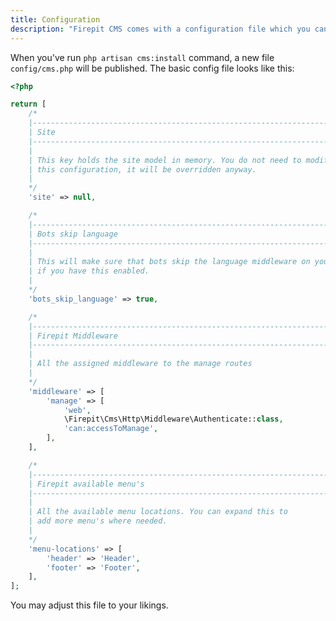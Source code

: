 ```yaml
---
title: Configuration
description: "Firepit CMS comes with a configuration file which you can change to adjust to your needs"
---
```


When you've run `php artisan cms:install` command, a new file `config/cms.php` will be published. The basic config file
looks like this:

```php
<?php

return [
    /*
    |--------------------------------------------------------------------------
    | Site
    |--------------------------------------------------------------------------
    |
    | This key holds the site model in memory. You do not need to modify
    | this configuration, it will be overridden anyway.
    |
    */
    'site' => null,

    /*
    |--------------------------------------------------------------------------
    | Bots skip language
    |--------------------------------------------------------------------------
    |
    | This will make sure that bots skip the language middleware on your site
    | if you have this enabled.
    |
    */
    'bots_skip_language' => true,

    /*
    |--------------------------------------------------------------------------
    | Firepit Middleware
    |--------------------------------------------------------------------------
    |
    | All the assigned middleware to the manage routes
    |
    */
    'middleware' => [
        'manage' => [
            'web',
            \Firepit\Cms\Http\Middleware\Authenticate::class,
            'can:accessToManage',
        ],
    ],

    /*
    |--------------------------------------------------------------------------
    | Firepit available menu's
    |--------------------------------------------------------------------------
    |
    | All the available menu locations. You can expand this to
    | add more menu's where needed.
    |
    */
    'menu-locations' => [
        'header' => 'Header',
        'footer' => 'Footer',
    ],
];
```

You may adjust this file to your likings.